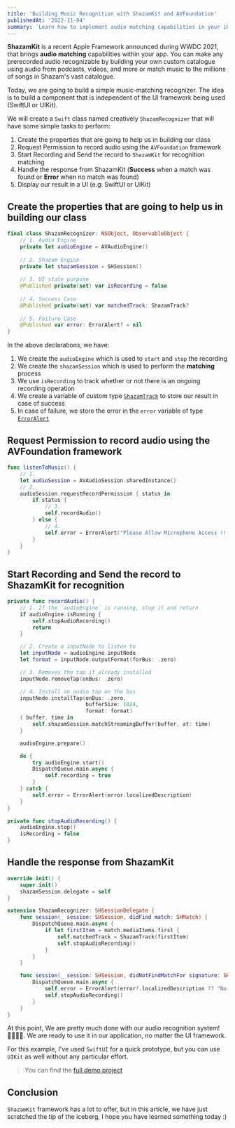 ```yaml
---
title: 'Building Music Recognition with ShazamKit and AVFoundation'
publishedAt: '2022-11-04'
summary: 'Learn how to implement audio matching capabilities in your iOS apps using ShazamKit and AVFoundation frameworks.'
---
```


**ShazamKit** is a recent Apple Framework announced during WWDC 2021, that brings **audio matching** capabilities within your app. You can make any prerecorded audio recognizable by building your own custom catalogue using audio from podcasts, videos, and more or match music to the millions of songs in Shazam's vast catalogue.

Today, we are going to build a simple music-matching recognizer. The idea is to build a component that is independent of the UI framework being used (SwiftUI or UIKit).

We will create a `Swift` class named creatively `ShazamRecognizer` that will have some simple tasks to perform:

1. Create the properties that are going to help us in building our class
2. Request Permission to record audio using the `AVFoundation` framework
3. Start Recording and Send the record to `ShazamKit` for recognition matching
4. Handle the response from ShazamKit (**Success** when a match was found or **Error** when no match was found)
5. Display our result in a UI (e.g: SwiftUI or UIKit)

## Create the properties that are going to help us in building our class

```swift
final class ShazamRecognizer: NSObject, ObservableObject {
    // 1. Audio Engine
    private let audioEngine = AVAudioEngine()
    
    // 2. Shazam Engine
    private let shazamSession = SHSession()
    
    // 3. UI state purpose
    @Published private(set) var isRecording = false
    
    // 4. Success Case
    @Published private(set) var matchedTrack: ShazamTrack?
    
    // 5. Failure Case
    @Published var error: ErrorAlert? = nil
}
```

In the above declarations, we have:

1. We create the `audioEngine` which is used to `start` and `stop` the recording
2. We create the `shazamSession` which is used to perform the **matching** process
3. We use `isRecording` to track whether or not there is an ongoing recording operation
4. We create a variable of custom type [`ShazamTrack`](https://github.com/cedricbahirwe/iOS-Concepts/blob/master/P01-Shazam/P01-Shazam/Model/ShazamTrack.swift) to store our result in case of success
5. In case of failure, we store the error in the `error` variable of type [`ErrorAlert`](https://github.com/cedricbahirwe/iOS-Concepts/blob/master/P01-Shazam/P01-Shazam/Model/ErrorAlert.swift)

## Request Permission to record audio using the AVFoundation framework

```swift
func listenToMusic() {
    // 1.
    let audioSession = AVAudioSession.sharedInstance()
    // 2. 
    audioSession.requestRecordPermission { status in
        if status {
            // 3.
            self.recordAudio()
        } else {
            // 4. 
            self.error = ErrorAlert("Please Allow Microphone Access !!!")
        }
    }
}
```

## Start Recording and Send the record to ShazamKit for recognition

```swift
private func recordAudio() {
    // 1. If the `audioEngine` is running, stop it and return
    if audioEngine.isRunning {
        self.stopAudioRecording()
        return
    }

    // 2. Create a inputNode to listen to
    let inputNode = audioEngine.inputNode
    let format = inputNode.outputFormat(forBus: .zero)

    // 3. Removes the tap if already installed
    inputNode.removeTap(onBus: .zero)

    // 4. Install an audio tap on the bus
    inputNode.installTap(onBus: .zero,
                         bufferSize: 1024,
                         format: format)
    { buffer, time in
        self.shazamSession.matchStreamingBuffer(buffer, at: time)
    }

    audioEngine.prepare()

    do {
        try audioEngine.start()
        DispatchQueue.main.async {
            self.recording = true
        }
    } catch {
        self.error = ErrorAlert(error.localizedDescription)
    }
}

private func stopAudioRecording() {
    audioEngine.stop()
    isRecording = false
}
```

## Handle the response from ShazamKit

```swift
override init() {
    super.init()
    shazamSession.delegate = self
}

extension ShazamRecognizer: SHSessionDelegate {
    func session(_ session: SHSession, didFind match: SHMatch) {
        DispatchQueue.main.async {
            if let firstItem = match.mediaItems.first {
                self.matchedTrack = ShazamTrack(firstItem)
                self.stopAudioRecording()
            }
        }
    }

    func session(_ session: SHSession, didNotFindMatchFor signature: SHSignature, error: Error?) {
        DispatchQueue.main.async {
            self.error = ErrorAlert(error?.localizedDescription ?? "No Match found!")
            self.stopAudioRecording()
        }
    }
}
```

At this point, We are pretty much done with our audio recognition system!👏🏻💪🏼. We are ready to use it in our application, no matter the UI framework.

For this example, I've used `SwiftUI` for a quick prototype, but you can use `UIKit` as well without any particular effort.

> You can find the [full demo project](https://github.com/cedricbahirwe/iOS-Concepts/tree/master/P01-Shazam)

## Conclusion

`ShazamKit` framework has a lot to offer, but in this article, we have just scratched the tip of the iceberg, I hope you have learned something today :)